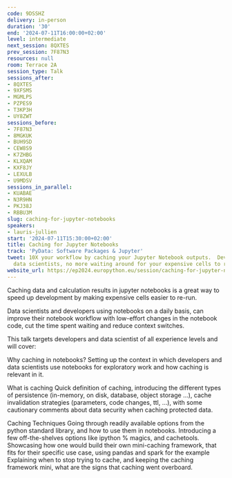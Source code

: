 ```yaml
---
code: 9DSSHZ
delivery: in-person
duration: '30'
end: '2024-07-11T16:00:00+02:00'
level: intermediate
next_session: 8QXTES
prev_session: 7F87N3
resources: null
room: Terrace 2A
session_type: Talk
sessions_after:
- 8QXTES
- 9XFSMS
- MGMLPS
- PZPES9
- T3KP3H
- UY8ZWT
sessions_before:
- 7F87N3
- 8MGKUK
- BUH9SD
- CEW8S9
- K7ZHBG
- KLXQAM
- KXF8JY
- LEXULB
- U9MDSV
sessions_in_parallel:
- KUABAE
- N3R9HN
- PKJ38J
- RBBU3M
slug: caching-for-jupyter-notebooks
speakers:
- lauris-jullien
start: '2024-07-11T15:30:00+02:00'
title: Caching for Jupyter Notebooks
track: 'PyData: Software Packages & Jupyter'
tweet: 10X your workflow by caching your Jupyter Notebook outputs.  Developers and
  data scientists, no more waiting around for your expensive cells to re-run.
website_url: https://ep2024.europython.eu/session/caching-for-jupyter-notebooks
---
```


Caching data and calculation results in jupyter notebooks is a great way to speed up development by making expensive cells easier to re-run.

Data scientists and developers using notebooks on a daily basis, can improve their notebook workflow with low-effort changes in the notebook code, cut the time spent waiting and reduce context switches.

This talk targets developers and data scientist of all experience levels and will cover:

Why caching in notebooks?
Setting up the context in which developers and data scientists use notebooks for exploratory work and how caching is relevant in it.

What is caching
Quick definition of caching, introducing the different types of persistence (in-memory, on disk, database, object storage …), cache invalidation strategies (parameters, code changes, ttl, …), with some cautionary comments about data security when caching protected data.

Caching Techniques
Going through readily available options from the python standard library, and how to use them in notebooks. Introducing a few off-the-shelves options like ipython % magics, and cachetools.
Showcasing how one would build their own mini-caching framework, that fits for their specific use case, using pandas and spark for the example
Explaining when to stop trying to cache, and keeping the caching framework mini, what are the signs that caching went overboard.
